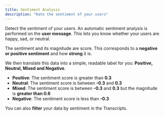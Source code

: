 ```yaml
---
title: Sentiment Analysis
description: "Rate the sentiment of your users"
---
```


Detect the sentiment of your users. An automatic sentiment analysis is performed on the **user message**. This lets you know whether your users are happy, sad, or neutral.

The sentiment and its magnitude are score. This corresponds to a **negative or positive sentiment** and how **strong** it is.

We then translate this data into a simple, readable label for you: **Positive, Neutral, Mixed and Negative**.

- **Positive**: The sentiment score is greater than **0.3**
- **Neutral**: The sentiment score is between **-0.3** and **0.3**
- **Mixed**: The sentiment score is between **-0.3** and **0.3** but the magnitude is **greater than 0.6**
- **Negative**: The sentiment score is less than **-0.3**

You can also **filter** your data by sentiment in the Transcripts.